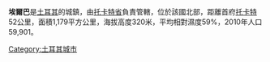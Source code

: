 '''埃爾巴'''是[[土耳其|土耳其]]的城鎮，由[[托卡特省|托卡特省]]負責管轄，位於該國北部，距離首府[[托卡特|托卡特]]52公里，面積1,179平方公里，海拔高度320米，平均相對濕度59%，2010年人口59,901。

{{coord|40|40|N|36|34|E|display=title|region:TR_type:city_source:GNS-enwiki}}
{{Authority control}}
{{Turkey-geo-stub}}
[[Category:土耳其城市|Category:土耳其城市]]